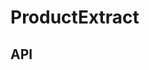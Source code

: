 
<Meta title="Components/ProductExtract" component={ProductExtract} />

# ProductExtract

<Canvas>
  <Story name="Base component">
    <ProductExtract
      dataTestRef={ProductExtractFixture.dataTestRef}
      hasBottomBorder={knobs.boolean('hasBottomBorder', false, 'Presentation')}
      isVisible={knobs.boolean('isActive', true, 'Presentation')}
      itemNum={knobs.select(
        'itemNum',
        [1, 2, 3, 4],
        4,
        'Presentation',
      )}
      product={knobs.object(
        'product',
        ProductExtractFixture.product,
        'product',
      )}
      theme={knobs.select('theme', ['dark', 'light'], 'dark', 'Presentation')}
      works={ProductExtractFixture.works}
    />
  </Story>
</Canvas>

## API

<ArgsTable of={ProductExtract} />

